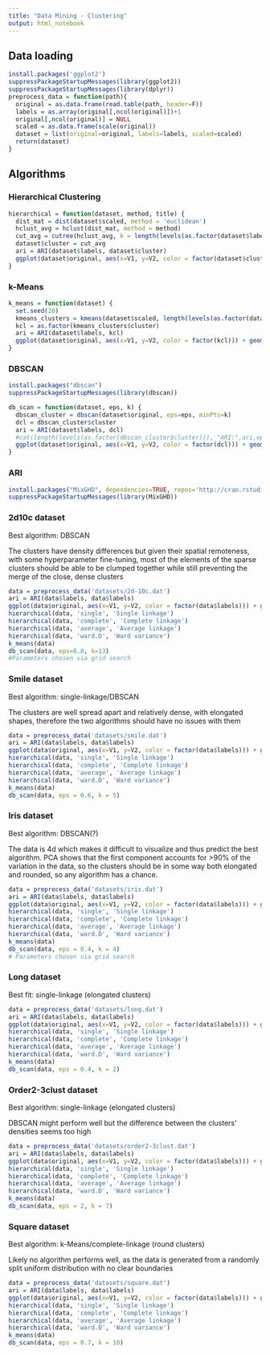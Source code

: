 ```yaml
---
title: "Data Mining - Clustering"
output: html_notebook
---
```

## Data loading
```r
install.packages('ggplot2')
suppressPackageStartupMessages(library(ggplot2))
suppressPackageStartupMessages(library(dplyr))
preprocess_data = function(path){
  original = as.data.frame(read.table(path, header=F))
  labels = as.array(original[,ncol(original)])+1
  original[,ncol(original)] = NULL
  scaled = as.data.frame(scale(original))
  dataset = list(original=original, labels=labels, scaled=scaled)
  return(dataset)
}

```

## Algorithms

### Hierarchical Clustering
```r
hierarchical = function(dataset, method, title) {
  dist_mat = dist(dataset$scaled, method = 'euclidean')
  hclust_avg = hclust(dist_mat, method = method)
  cut_avg = cutree(hclust_avg, k = length(levels(as.factor(dataset$labels))))
  dataset$cluster = cut_avg
  ari = ARI(dataset$labels, dataset$cluster)
  ggplot(dataset$original, aes(x=V1, y=V2, color = factor(dataset$cluster))) + geom_point() + ggtitle(title, paste("ARI:", ari)) + labs(color = "Clusters")
}

```

### k-Means
```r
k_means = function(dataset) {
  set.seed(20)
  kmeans_clusters = kmeans(dataset$scaled, length(levels(as.factor(dataset$labels))))
  kcl = as.factor(kmeans_clusters$cluster)
  ari = ARI(dataset$labels, kcl)
  ggplot(dataset$original, aes(x=V1, y=V2, color = factor(kcl))) + geom_point() + ggtitle("k-Means", paste("ARI:", ari))  + labs(color = "Clusters")
}

```

### DBSCAN
```r
install.packages("dbscan")
suppressPackageStartupMessages(library(dbscan))

db_scan = function(dataset, eps, k) {
  dbscan_cluster = dbscan(dataset$original, eps=eps, minPts=k)
  dcl = dbscan_cluster$cluster
  ari = ARI(dataset$labels, dcl)
  #cat(length(levels(as.factor(dbscan_cluster$cluster))), "ARI:",ari,eps,k,"\n")
  ggplot(dataset$original, aes(x=V1, y=V2, color = factor(dcl))) + geom_point() + ggtitle("DBSCAN", paste("ARI:", ari))  + labs(color = "Clusters")
}

```

### ARI
```r
install.packages("MixGHD", dependencies=TRUE, repos='http://cran.rstudio.com/')
suppressPackageStartupMessages(library(MixGHD))
```


### 2d10c dataset
Best algorithm: DBSCAN

The clusters have density differences but given their spatial remoteness, with some hyperparameter fine-tuning, most of the elements of the sparse clusters should be able to be clumped together while still preventing the merge of the close, dense clusters
```r
data = preprocess_data('datasets/2d-10c.dat')
ari = ARI(data$labels, data$labels)
ggplot(data$original, aes(x=V1, y=V2, color = factor(data$labels))) + geom_point() + ggtitle("Original", paste("ARI:", ari))  + labs(color = "Clusters")
hierarchical(data, 'single', 'Single linkage')
hierarchical(data, 'complete', 'Complete linkage')
hierarchical(data, 'average', 'Average linkage')
hierarchical(data, 'ward.D', 'Ward variance')
k_means(data)
db_scan(data, eps=0.8, k=13)
#Parameters chosen via grid search

```


### Smile dataset

Best algorithm: single-linkage/DBSCAN

The clusters are well spread apart and relatively dense, with elongated shapes, therefore the two algorithms should have no issues with them
```r
data = preprocess_data('datasets/smile.dat')
ari = ARI(data$labels, data$labels)
ggplot(data$original, aes(x=V1, y=V2, color = factor(data$labels))) + geom_point() + ggtitle("Original", paste("ARI:", ari))  + labs(color = "Clusters")
hierarchical(data, 'single', 'Single linkage')
hierarchical(data, 'complete', 'Complete linkage')
hierarchical(data, 'average', 'Average linkage')
hierarchical(data, 'ward.D', 'Ward variance')
k_means(data)
db_scan(data, eps = 0.6, k = 5)

```


### Iris dataset
Best algorithm: DBSCAN(?)

The data is 4d which makes it difficult to visualize and thus predict the best algorithm. PCA shows that the first component accounts for >90% of the variation in the data, so the clusters should be in some way both elongated and rounded, so any algorithm has a chance.
```r
data = preprocess_data('datasets/iris.dat')
ari = ARI(data$labels, data$labels)
ggplot(data$original, aes(x=V1, y=V2, color = factor(data$labels))) + geom_point() + ggtitle("Original", paste("ARI:", ari))  + labs(color = "Clusters")
hierarchical(data, 'single', 'Single linkage')
hierarchical(data, 'complete', 'Complete linkage')
hierarchical(data, 'average', 'Average linkage')
hierarchical(data, 'ward.D', 'Ward variance')
k_means(data)
db_scan(data, eps = 0.4, k = 4)
# Parameters chosen via grid search
```

### Long dataset

Best fit: single-linkage (elongated clusters)
```r
data = preprocess_data('datasets/long.dat')
ari = ARI(data$labels, data$labels)
ggplot(data$original, aes(x=V1, y=V2, color = factor(data$labels))) + geom_point() + ggtitle("Original", paste("ARI:", ari))  + labs(color = "Clusters")
hierarchical(data, 'single', 'Single linkage')
hierarchical(data, 'complete', 'Complete linkage')
hierarchical(data, 'average', 'Average linkage')
hierarchical(data, 'ward.D', 'Ward variance')
k_means(data)
db_scan(data, eps = 0.4, k = 2)

```

### Order2-3clust dataset

Best algorithm: single-linkage (elongated clusters)

DBSCAN might perform well but the difference between the clusters' densities seems too high
```r
data = preprocess_data('datasets/order2-3clust.dat')
ari = ARI(data$labels, data$labels)
ggplot(data$original, aes(x=V1, y=V2, color = factor(data$labels))) + geom_point() + ggtitle("Original", paste("ARI:", ari))  + labs(color = "Clusters")
hierarchical(data, 'single', 'Single linkage')
hierarchical(data, 'complete', 'Complete linkage')
hierarchical(data, 'average', 'Average linkage')
hierarchical(data, 'ward.D', 'Ward variance')
k_means(data)
db_scan(data, eps = 2, k = 7)
```


### Square dataset

Best algorithm: k-Means/complete-linkage (round clusters)

Likely no algorithm performs well, as the data is generated from a randomly split uniform distribution with no clear boundaries
```r
data = preprocess_data('datasets/square.dat')
ari = ARI(data$labels, data$labels)
ggplot(data$original, aes(x=V1, y=V2, color = factor(data$labels))) + geom_point() + ggtitle("Original", paste("ARI:", ari))  + labs(color = "Clusters")
hierarchical(data, 'single', 'Single linkage')
hierarchical(data, 'complete', 'Complete linkage')
hierarchical(data, 'average', 'Average linkage')
hierarchical(data, 'ward.D', 'Ward variance')
k_means(data)
db_scan(data, eps = 0.7, k = 10)

```



































